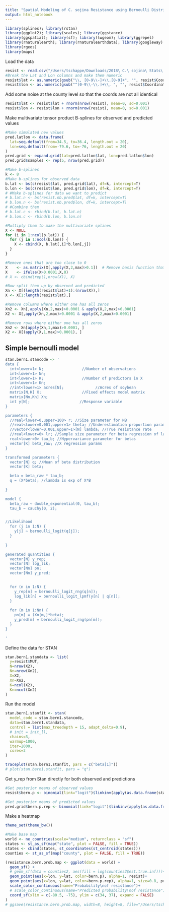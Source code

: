 ```yaml
---
title: "Spatial Modeling of C. sojina Resistance using Bernoulli Distribution"
output: html_notebook
---
```


```r
library(splines); library(rstan)
library(ggplot2); library(scales); library(ggstance)
library(ggspatial); library(sf); library(lwgeom); library(ggrepel)
library(rnaturalearth); library(rnaturalearthdata); library(googleway)
library(rgeos)
library(maps)
```


Load the data
```r
resist <- read.csv("/Users/tschappe/Downloads/2018\ C.\ sojina\ Stats\ Map\ Sheet.csv")
#Break the Lat and Lon columns and make them numeric
resist$lat <- as.numeric(gsub("\\, [0-9\\-]+\\.[0-9]+", "", resist$Coordinates))
resist$lon <- as.numeric(gsub("^[0-9\\-\\.]+\\, ", "", resist$Coordinates))
```

Add some noise at the county level so that the coords are not all identical
```r
resist$lat <- resist$lat + rnorm(nrow(resist), mean=0, sd=0.001)
resist$lon <- resist$lon + rnorm(nrow(resist), mean=0, sd=0.001)
```

Make multivariate tensor product B-splines for observed and predicted values
```r
#Make simulated new values
pred.latlon <- data.frame(
  lat=seq.default(from=34.5, to=36.4, length.out = 20),
  lon=seq.default(from=-79.6, to=-76, length.out = 20)
)
pred.grid <- expand.grid(lat=pred.latlon$lat, lon=pred.latlon$lon)
pred.grid$samples <- rep(5, nrow(pred.grid))

#Make b-splines
k <- 8
#Make b-splines for observed data
b.lat <- bs(c(resist$lat, pred.grid$lat), df=k, intercept=T)
b.lon <- bs(c(resist$lon, pred.grid$lon), df=k, intercept=T)
# #Make b-splines for data we want to predict
# b.lat.n <- bs(resist.nb.pred$lat, df=k, intercept=T)
# b.lon.n <- bs(resist.nb.pred$lon, df=k, intercept=T)
# #Combine them
# b.lat.c <- rbind(b.lat, b.lat.n)
# b.lon.c <- rbind(b.lon, b.lon.n)

#Multiply them to make the multivariate splines
X <- NULL
for (i in 1:ncol(b.lat)) {
  for (j in 1:ncol(b.lon)) {
    X <- cbind(X, b.lat[,i]*b.lon[,j])
  }
}

#Remove ones that are too close to 0
X    <- as.matrix(X[,apply(X,2,max)>0.1])  # Remove basis function that are near zero for all sites
X    <- ifelse(X>0.0001,X,0)
# X <- cbind(rep(1,nrow(X)), X)

#Now split them up by observed and predicted
Xn <- X[(length(resist$lat)+1):(nrow(X)),]
X <- X[1:length(resist$lat),]

#Remove columns where either one has all zeros
Xn2 <- Xn[,apply(Xn,2,max)>0.0001 & apply(X,2,max)>0.0001]
X2 <- X[,apply(Xn,2,max)>0.0001 & apply(X,2,max)>0.0001]

#Remove rows where either one has all zeros
Xn2 <- Xn[apply(Xn,1,max)>0.0001, ]
X2 <- X[(apply(X,1,max)>0.0001), ]
```


## Simple bernoulli model


```r
stan.bern1.stancode <- '
data {
  int<lower=1> N;                 //Number of observations
  int<lower=1> Nn;
  int<lower=1> K;                 //Number of predictors in X
  int<lower=1> Kn;
  //int<lower=1> acres[N];              //Acres of soybean
  matrix[N,K] X;                  //Fixed effects model matrix
  matrix[Nn,Kn] Xn;
  int y[N];                      //Response variable
}

parameters {
  //real<lower=0,upper=100> r; //Size parameter for NB
  //real<lower=0.001,upper=1> theta; //Underestimation proportion parameter
  //vector<lower=0.001,upper=1>[N] lambda; //True resistance rate
  //real<lower=0> lr; //Sample size parameter for beta regression of lambda
  real<lower=0> tau_b; //Hypervariance parameter for betas
  vector[K] beta_raw; //X regression params
}

transformed parameters {
  vector[N] q; //Mean of beta distribution
  vector[K] beta;

  beta = beta_raw * tau_b;
  q = (X*beta); //lambda is exp of X*B
  
}

model {
  beta_raw ~ double_exponential(0, tau_b);
  tau_b ~ cauchy(0, 2);


//Likelihood
  for (j in 1:N) {
    y[j] ~ bernoulli_logit(q[j]); 
  }
  
}

generated quantities {
  vector[N] y_rep;
  vector[N] log_lik;
  vector[Nn] pn;
  vector[Nn] y_pred;
  

  for (n in 1:N) {
    y_rep[n] = bernoulli_logit_rng(q[n]);
    log_lik[n] = bernoulli_logit_lpmf(y[n] | q[n]);
  }
  
  for (m in 1:Nn) {
    pn[m] = (Xn[m,]*beta);
    y_pred[m] = bernoulli_logit_rng(pn[m]);
  }
}

'
```

Define the data for STAN
```r
stan.bern1.standata <- list(
  y=resist$MUT, 
  N=nrow(X2),
  Nn=nrow(Xn2),
  X=X2,
  Xn=Xn2,
  K=ncol(X2),
  Kn=ncol(Xn2)
)
```

Run the model
```r
stan.bern1.stanfit <- stan(
  model_code = stan.bern1.stancode,
  data=stan.bern1.standata, 
  control = list(max_treedepth = 15, adapt_delta=0.9),
  # init = init_ll,
  chains=3,
  warmup=1000,
  iter=2000,
  cores=3
)
```

```r
traceplot(stan.bern1.stanfit, pars = c("beta[1]"))
# plot(stan.bern1.stanfit, pars = "q")
```

Get y_rep from Stan directly for both observed and predictions
```r
#Get posterior means of observed values
resist$bern.p <- binomial(link="logit")$linkinv(apply(as.data.frame(stan.bern1.stanfit, pars = "q"), 2, mean))

#Get posterior means of predicted values
pred.grid$bern.p.rep <- binomial(link="logit")$linkinv(apply(as.data.frame(stan.bern1.stanfit, pars = "pn"), 2, mean))
```


Make a heatmap
```r
theme_set(theme_bw())

#Make base map
world <- ne_countries(scale="medium", returnclass = "sf")
states <- st_as_sf(map("state", plot = FALSE, fill = TRUE))
states <- cbind(states, st_coordinates(st_centroid(states)))
counties <- st_as_sf(map("county", plot = FALSE, fill = TRUE))

(resistance.bern.prob.map <- ggplot(data = world) +
  geom_sf() +
  # geom_sf(data = counties2, aes(fill = log(counties2$est.true.inf)))+
  geom_point(aes(x=lon, y=lat, color=bern.p), alpha=1, resist)+
  geom_point(aes(x=lon, y=lat, color=bern.p.rep), alpha=1, size=0.8, pred.grid)+
  scale_color_continuous(name="Probability\nof resistance")+
  # scale_color_continuous(name="Predicted probability\nof resistance")+
  coord_sf(xlim = c(-80.5, -75), ylim = c(34, 37), expand = FALSE)
)
# ggsave(resistance.bern.prob.map, width=8, height=8, file="/Users/tschappe/Downloads/resistance.bern.map.1.pdf")
```
